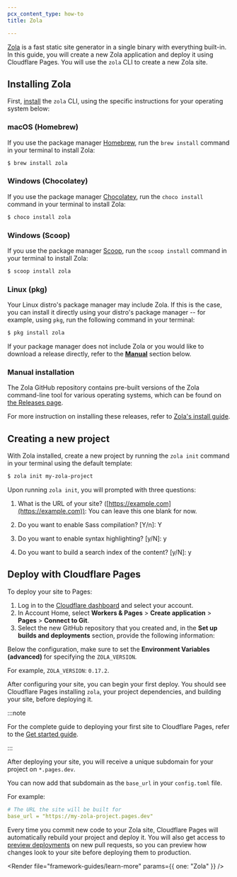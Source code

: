 ```yaml
---
pcx_content_type: how-to
title: Zola

---
```



[Zola](https://www.getzola.org/) is a fast static site generator in a single binary with everything built-in. In this guide, you will create a new Zola application and deploy it using Cloudflare Pages. You will use the `zola` CLI to create a new Zola site.

## Installing Zola

First, [install](https://www.getzola.org/documentation/getting-started/installation/) the `zola` CLI, using the specific instructions for your operating system below:

### macOS (Homebrew)

If you use the package manager [Homebrew](https://brew.sh), run the `brew install` command in your terminal to install Zola:

```sh
$ brew install zola
```

### Windows (Chocolatey)

If you use the package manager [Chocolatey](https://chocolatey.org/), run the `choco install` command in your terminal to install Zola:

```sh
$ choco install zola
```

### Windows (Scoop)

If you use the package manager [Scoop](https://scoop.sh/), run the `scoop install` command in your terminal to install Zola:

```sh
$ scoop install zola
```

### Linux (pkg)

Your Linux distro's package manager may include Zola. If this is the case, you can install it directly using your distro's package manager -- for example, using `pkg`, run the following command in your terminal:

```sh
$ pkg install zola
```

If your package manager does not include Zola or you would like to download a release directly, refer to the [**Manual**](/pages/framework-guides/deploy-a-zola-site/#manual-installation) section below.

### Manual installation

The Zola GitHub repository contains pre-built versions of the Zola command-line tool for various operating systems, which can be found on [the Releases page](https://github.com/getzola/zola/releases).

For more instruction on installing these releases, refer to [Zola's install guide](https://www.getzola.org/documentation/getting-started/installation/).

## Creating a new project

With Zola installed, create a new project by running the `zola init` command in your terminal using the default template:

```sh
$ zola init my-zola-project
```

Upon running `zola init`, you will prompted with three questions:

1. What is the URL of your site? ([https://example.com](https://example.com)):
   You can leave this one blank for now.

2. Do you want to enable Sass compilation? \[Y/n]: Y

3. Do you want to enable syntax highlighting? \[y/N]: y

4. Do you want to build a search index of the content? \[y/N]: y

<Render file="tutorials-before-you-start" />

<Render file="framework-guides/create-github-repository_no_init" />

## Deploy with Cloudflare Pages

To deploy your site to Pages:

1. Log in to the [Cloudflare dashboard](https://dash.cloudflare.com/) and select your account.
2. In Account Home, select **Workers & Pages** > **Create application** > **Pages** > **Connect to Git**.
3. Select the new GitHub repository that you created and, in the **Set up builds and deployments** section, provide the following information:

<PagesBuildPreset framework="zola" />

Below the configuration, make sure to set the **Environment Variables (advanced)** for specifying the `ZOLA_VERSION`.

For example, `ZOLA_VERSION`: `0.17.2`.

After configuring your site, you can begin your first deploy. You should see Cloudflare Pages installing `zola`, your project dependencies, and building your site, before deploying it.

:::note


For the complete guide to deploying your first site to Cloudflare Pages, refer to the [Get started guide](/pages/get-started/).


:::

After deploying your site, you will receive a unique subdomain for your project on `*.pages.dev`.

You can now add that subdomain as the `base_url` in your `config.toml` file.

For example:

```yaml
# The URL the site will be built for
base_url = "https://my-zola-project.pages.dev"
```

Every time you commit new code to your Zola site, Cloudflare Pages will automatically rebuild your project and deploy it. You will also get access to [preview deployments](/pages/configuration/preview-deployments/) on new pull requests, so you can preview how changes look to your site before deploying them to production.

<Render file="framework-guides/learn-more" params={{ one: "Zola" }} />
